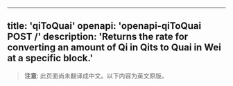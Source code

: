<!-- AUTO-GENERATED-CONTENT:START (ENGLISH-COPY) -->
---
title: 'qiToQuai'
openapi: 'openapi-qiToQuai POST /'
description: 'Returns the rate for converting an amount of Qi in Qits to Quai in Wei at a specific block.'
---

> **注意**: 此页面尚未翻译成中文。以下内容为英文原版。
